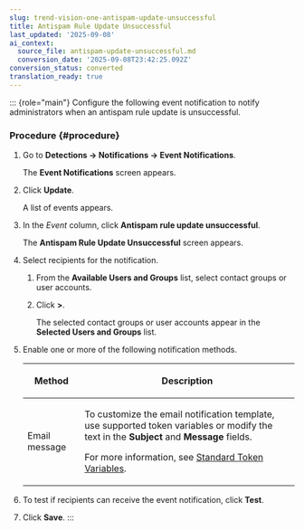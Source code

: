 ```yaml
---
slug: trend-vision-one-antispam-update-unsuccessful
title: Antispam Rule Update Unsuccessful
last_updated: '2025-09-08'
ai_context:
  source_file: antispam-update-unsuccessful.md
  conversion_date: '2025-09-08T23:42:25.092Z'
conversion_status: converted
translation_ready: true
---
```


::: {role="main"}
Configure the following event notification to notify administrators when an antispam rule update is unsuccessful.

### Procedure {#procedure}

1.  Go to **Detections → Notifications → Event Notifications**.

    The **Event Notifications** screen appears.

2.  Click **Update**.

    A list of events appears.

3.  In the *Event* column, click **Antispam rule update unsuccessful**.

    The **Antispam Rule Update Unsuccessful** screen appears.

4.  Select recipients for the notification.

    1.  From the **Available Users and Groups** list, select contact groups or user accounts.

    2.  Click **\>**.

        The selected contact groups or user accounts appear in the **Selected Users and Groups** list.

5.  Enable one or more of the following notification methods.

    <table>
    <colgroup>
    <col style="width: 21%" />
    <col style="width: 79%" />
    </colgroup>
    <thead>
    <tr>
    <th><p>Method</p></th>
    <th><p>Description</p></th>
    </tr>
    </thead>
    <tbody>
    <tr>
    <td><p>Email message</p></td>
    <td><p>To customize the email notification template, use supported token variables or modify the text in the <strong>Subject</strong> and <strong>Message</strong> fields.</p>
    <p>For more information, see <a href="trend-vision-one-standard-token-variables">Standard Token Variables</a>.</p></td>
    </tr>
    </tbody>
    </table>

6.  To test if recipients can receive the event notification, click **Test**.

7.  Click **Save**.
:::
